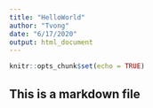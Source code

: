 ```yaml
---
title: "HelloWorld"
author: "Tvong"
date: "6/17/2020"
output: html_document
---
```


```r
knitr::opts_chunk$set(echo = TRUE)
```
## This is a markdown file
